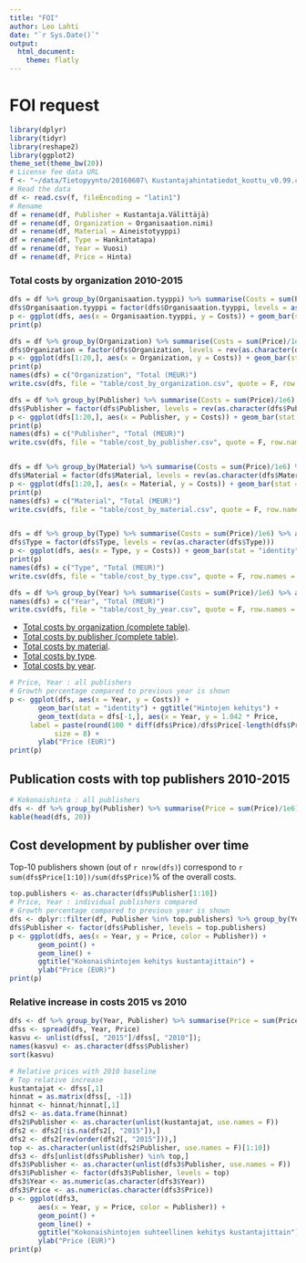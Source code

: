 ```yaml
---
title: "FOI"
author: Leo Lahti
date: "`r Sys.Date()`"
output:
  html_document:
    theme: flatly
---
```



FOI request
===========

```r
library(dplyr)
library(tidyr)
library(reshape2)
library(ggplot2)
theme_set(theme_bw(20))
# License fee data URL
f <- "~/data/Tietopyynto/20160607\ Kustantajahintatiedot_koottu_v0.99.csv"
# Read the data
df <- read.csv(f, fileEncoding = "latin1")
# Rename
df = rename(df, Publisher = Kustantaja.Välittäjä)
df = rename(df, Organization = Organisaation.nimi)
df = rename(df, Material = Aineistotyyppi)
df = rename(df, Type = Hankintatapa)
df = rename(df, Year = Vuosi)
df = rename(df, Price = Hinta)
```


### Total costs by organization 2010-2015

```r
dfs = df %>% group_by(Organisaation.tyyppi) %>% summarise(Costs = sum(Price)/1e6) %>% arrange(Costs)
dfs$Organisaation.tyyppi = factor(dfs$Organisaation.tyyppi, levels = as.character(dfs$Organisaation.tyyppi))
p <- ggplot(dfs, aes(x = Organisaation.tyyppi, y = Costs)) + geom_bar(stat = "identity") + ggtitle("Costs by organization type") + coord_flip() + xlab("") + ylab("Total Costs (MEUR)")
print(p)

dfs = df %>% group_by(Organization) %>% summarise(Costs = sum(Price)/1e6) %>% arrange(desc(Costs))
dfs$Organization = factor(dfs$Organization, levels = rev(as.character(dfs$Organization)))
p <- ggplot(dfs[1:20,], aes(x = Organization, y = Costs)) + geom_bar(stat = "identity") + ggtitle("Costs by organization") + coord_flip() + xlab("") + ylab("Total Costs (MEUR)")
print(p)
names(dfs) = c("Organization", "Total (MEUR)")
write.csv(dfs, file = "table/cost_by_organization.csv", quote = F, row.names = F)

dfs = df %>% group_by(Publisher) %>% summarise(Costs = sum(Price)/1e6) %>% arrange(desc(Costs))
dfs$Publisher = factor(dfs$Publisher, levels = rev(as.character(dfs$Publisher)))
p <- ggplot(dfs[1:20,], aes(x = Publisher, y = Costs)) + geom_bar(stat = "identity") + ggtitle("Costs by publisher") + coord_flip() + xlab("") + ylab("Total Costs (MEUR)")
print(p)
names(dfs) = c("Publisher", "Total (MEUR)")
write.csv(dfs, file = "table/cost_by_publisher.csv", quote = F, row.names = F)


dfs = df %>% group_by(Material) %>% summarise(Costs = sum(Price)/1e6) %>% arrange(desc(Costs))
dfs$Material = factor(dfs$Material, levels = rev(as.character(dfs$Material)))
p <- ggplot(dfs[1:20,], aes(x = Material, y = Costs)) + geom_bar(stat = "identity") + ggtitle("Costs by material") + coord_flip() + xlab("") + ylab("Total Costs (MEUR)")
print(p)
names(dfs) = c("Material", "Total (MEUR)")
write.csv(dfs, file = "table/cost_by_material.csv", quote = F, row.names = F)


dfs = df %>% group_by(Type) %>% summarise(Costs = sum(Price)/1e6) %>% arrange(desc(Costs))
dfs$Type = factor(dfs$Type, levels = rev(as.character(dfs$Type)))
p <- ggplot(dfs, aes(x = Type, y = Costs)) + geom_bar(stat = "identity") + ggtitle("Costs by agreement type") + coord_flip() + xlab("") + ylab("Total Costs (MEUR)")
print(p)
names(dfs) = c("Type", "Total (MEUR)")
write.csv(dfs, file = "table/cost_by_type.csv", quote = F, row.names = F)

dfs = df %>% group_by(Year) %>% summarise(Costs = sum(Price)/1e6) %>% arrange(desc(Year))
names(dfs) = c("Year", "Total (MEUR)")
write.csv(dfs, file = "table/cost_by_year.csv", quote = F, row.names = F)
```

 * [Total costs by organization (complete table)](table/cost_by_organization.csv).
 * [Total costs by publisher (complete table)](table/cost_by_publisher.csv).
 * [Total costs by material](table/cost_by_material.csv).
 * [Total costs by type](table/cost_by_type.csv).
 * [Total costs by year](table/cost_by_year.csv).   



```r
# Price, Year : all publishers
# Growth percentage compared to previous year is shown
p <- ggplot(dfs, aes(x = Year, y = Costs)) +
       geom_bar(stat = "identity") + ggtitle("Hintojen kehitys") +
       geom_text(data = dfs[-1,], aes(x = Year, y = 1.042 * Price,
     label = paste(round(100 * diff(dfs$Price)/dfs$Price[-length(dfs$Price)], 1), "%", sep = "")   ),
     	   size = 8) + 
       ylab("Price (EUR)")
print(p)
```


## Publication costs with top publishers 2010-2015

```r
# Kokonaishinta : all publishers
dfs <- df %>% group_by(Publisher) %>% summarise(Price = sum(Price)/1e6) %>% arrange(desc(Price))
kable(head(dfs, 20))
```


## Cost development by publisher over time

Top-10 publishers shown (out of `r nrow(dfs)`) correspond to `r sum(dfs$Price[1:10])/sum(dfs$Price)`% of the overall costs.

```r
top.publishers <- as.character(dfs$Publisher[1:10])
# Price, Year : individual publishers compared
# Growth percentage compared to previous year is shown
dfs <- dplyr::filter(df, Publisher %in% top.publishers) %>% group_by(Year, Publisher) %>% summarise(Price = sum(Price)/1e6) %>% arrange(Year)
dfs$Publisher <- factor(dfs$Publisher, levels = top.publishers)
p <- ggplot(dfs, aes(x = Year, y = Price, color = Publisher)) +
       geom_point() +
       geom_line() +       
       ggtitle("Kokonaishintojen kehitys kustantajittain") +
       ylab("Price (EUR)") 
print(p)
```


### Relative increase in costs 2015 vs 2010

```r
dfs <- df %>% group_by(Year, Publisher) %>% summarise(Price = sum(Price)/1e6) %>% arrange(Year)
dfss <- spread(dfs, Year, Price)
kasvu <- unlist(dfss[, "2015"]/dfss[, "2010"]);
names(kasvu) <- as.character(dfss$Publisher)
sort(kasvu)

# Relative prices with 2010 baseline
# Top relative increase
kustantajat <- dfss[,1]
hinnat = as.matrix(dfss[, -1])
hinnat <- hinnat/hinnat[,1]
dfs2 <- as.data.frame(hinnat)
dfs2$Publisher <- as.character(unlist(kustantajat, use.names = F))
dfs2 <- dfs2[!is.na(dfs2[, "2015"]),]
dfs2 <- dfs2[rev(order(dfs2[, "2015"])),]
top <- as.character(unlist(dfs2$Publisher, use.names = F)[1:10])
dfs3 <- dfs[unlist(dfs$Publisher) %in% top,]
dfs3$Publisher <- as.character(unlist(dfs3$Publisher, use.names = F))
dfs3$Publisher <- factor(dfs3$Publisher, levels = top)
dfs3$Year <- as.numeric(as.character(dfs3$Year))
dfs3$Price <- as.numeric(as.character(dfs3$Price))
p <- ggplot(dfs3,
       aes(x = Year, y = Price, color = Publisher)) +
       geom_point() +
       geom_line() +       
       ggtitle("Kokonaishintojen suhteellinen kehitys kustantajittain") +
       ylab("Price (EUR)") 
print(p)
```


